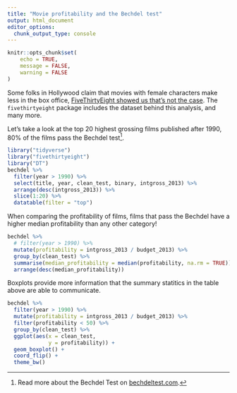 ```yaml
---
title: "Movie profitability and the Bechdel test"
output: html_document
editor_options: 
  chunk_output_type: console
---
```


```r
knitr::opts_chunk$set(
	echo = TRUE,
	message = FALSE,
	warning = FALSE
)
```

Some folks in Hollywood claim that movies with female characters make less in the box office, [FiveThirtyEight showed us that's not the case](https://fivethirtyeight.com/features/the-dollar-and-cents-case-against-hollywoods-exclusion-of-women/). The `fivethirtyeight` package includes the dataset behind this analysis, and many more.

Let's take a look at the top 20 highest grossing films published after 1990, 80% of the films pass the Bechdel test[^1].

```r
library("tidyverse")
library("fivethirtyeight")
library("DT")
bechdel %>%
  filter(year > 1990) %>%
  select(title, year, clean_test, binary, intgross_2013) %>%
  arrange(desc(intgross_2013)) %>%
  slice(1:20) %>% 
  datatable(filter = "top")
```

When comparing the profitability of films, films that pass the Bechdel have a higher median profitability than any other category!

```r
bechdel %>%
  # filter(year > 1990) %>%
  mutate(profitability = intgross_2013 / budget_2013) %>%
  group_by(clean_test) %>%
  summarise(median_profitability = median(profitability, na.rm = TRUE)) %>%
  arrange(desc(median_profitability))
```

Boxplots provide more information that the summary statitics in the table above are able to communicate.

```r
bechdel %>%
  filter(year > 1990) %>%
  mutate(profitability = intgross_2013 / budget_2013) %>%
  filter(profitability < 50) %>%
  group_by(clean_test) %>%
  ggplot(aes(x = clean_test,
             y = profitability)) +
  geom_boxplot() +
  coord_flip() +
  theme_bw()
```

[^1]: Read more about the Bechdel Test on [bechdeltest.com](https://bechdeltest.com/).